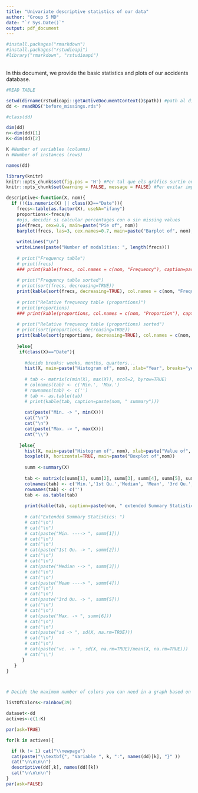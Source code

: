 ```yaml
---
title: "Univariate descriptive statistics of our data"
author: "Group 5 MD"
date: "`r Sys.Date()`"
output: pdf_document
---
```


<!-- Posem echo=FALSE perquè les comandes d'R no s'incloguin en el document final -->

```r
#install.packages("rmarkdown")
#install.packages("rstudioapi")
#library("rmarkdown", "rstudioapi")
```
\
In this document, we provide the basic statistics and plots of our accidents database.

<!-- WARNING: data must have been properly declared before (factors, dates...) -->

```r
#READ TABLE

setwd(dirname(rstudioapi::getActiveDocumentContext()$path)) #path al dicteroy del script
dd <- readRDS("before_missings.rds")

```
```r
#class(dd)
```

\section{Dimensions of our dataset:}

```r
dim(dd)
n<-dim(dd)[1]
K<-dim(dd)[2]

K #Number of variables (columns)
n #Number of instances (rows)
```

\section{Check of the variables' names:}

```r
names(dd)
```

\newpage
\section{Basic descriptive analysis of our variables:}

```r
library(knitr)
knitr::opts_chunk$set(fig.pos = 'H') #Per tal que els gràfics surtin on toca
knitr::opts_chunk$set(warning = FALSE, message = FALSE) #Per evitar imprimir els warnings

descriptive<-function(X, nom){
  if (!(is.numeric(X) || class(X)=="Date")){
    frecs<-table(as.factor(X), useNA="ifany")
    proportions<-frecs/n
    #ojo, decidir si calcular porcentages con o sin missing values
    pie(frecs, cex=0.6, main=paste("Pie of", nom))
    barplot(frecs, las=3, cex.names=0.7, main=paste("Barplot of", nom), col=listOfColors)
    
    writeLines("\n")
    writeLines(paste("Number of modalities: ", length(frecs)))
    
    # print("Frequency table")
    # print(frecs)
    ### print(kable(frecs, col.names = c(nom, "Frequency"), caption=paste(nom, " frequency table")))
    
    # print("Frequency table sorted")
    # print(sort(frecs, decreasing=TRUE))
    print(kable(sort(frecs, decreasing=TRUE), col.names = c(nom, "Frequency"), caption=paste(nom, " frequency table (sorted)")))
    
    # print("Relative frequency table (proportions)")
    # print(proportions)
    ### print(kable(proportions, col.names = c(nom, "Proportion"), caption=paste(nom, " relative frequency table (proportions)")))
    
    # print("Relative frequency table (proportions) sorted")
    # print(sort(proportions, decreasing=TRUE))
    print(kable(sort(proportions, decreasing=TRUE), col.names = c(nom, "Proportion"), caption=paste(nom, " relative frequency table of proportions (sorted)")))
    
    }else{
     if(class(X)=="Date"){
       
       #decide breaks: weeks, months, quarters...
       hist(X, main=paste("Histogram of", nom), xlab="Year", breaks="years")
       
       # tab <- matrix(c(min(X), max(X)), ncol=2, byrow=TRUE)
       # colnames(tab) <- c('Min.', 'Max.')
       # rownames(tab) <- c('')
       # tab <- as.table(tab)
       # print(kable(tab, caption=paste(nom, " summary")))
       
       cat(paste("Min. -> ", min(X)))
       cat("\n")
       cat("\n")
       cat(paste("Max. -> ", max(X)))
       cat("\\")
       
     }else{
       hist(X, main=paste("Histogram of", nom), xlab=paste("Value of", nom))
       boxplot(X, horizontal=TRUE, main=paste("Boxplot of",nom))
       
       summ <-summary(X)
       
       tab <- matrix(c(summ[1], summ[2], summ[3], summ[4], summ[5], summ[6], sd(X, na.rm=TRUE), sd(X, na.rm=TRUE)/mean(X, na.rm=TRUE)), ncol=8, byrow=TRUE)
       colnames(tab) <- c('Min.','1st Qu.','Median', 'Mean', '3rd Qu.', 'Max.', 'sd', 'vc.')
       rownames(tab) <- c('')
       tab <- as.table(tab)
       
       print(kable(tab, caption=paste(nom, " extended Summary Statistics")))
       
       # cat("Extended Summary Statistics: ")
       # cat("\n")
       # cat("\n")
       # cat(paste("Min. ----> ", summ[1]))
       # cat("\n")
       # cat("\n")
       # cat(paste("1st Qu. -> ", summ[2]))
       # cat("\n")
       # cat("\n")
       # cat(paste("Median --> ", summ[3]))
       # cat("\n")
       # cat("\n")
       # cat(paste("Mean ----> ", summ[4]))
       # cat("\n")
       # cat("\n")
       # cat(paste("3rd Qu. -> ", summ[5]))
       # cat("\n")
       # cat("\n")
       # cat(paste("Max. -> ", summ[6]))
       # cat("\n")
       # cat("\n")
       # cat(paste("sd -> ", sd(X, na.rm=TRUE)))
       # cat("\n")
       # cat("\n")
       # cat(paste("vc. -> ", sd(X, na.rm=TRUE)/mean(X, na.rm=TRUE)))
       # cat("\\")
      }
   }
}



# Decide the maximum number of colors you can need in a graph based on your metadata file

listOfColors<-rainbow(39)

dataset<-dd
actives<-c(1:K)

par(ask=TRUE)

for(k in actives){

  if (k != 1) cat("\\newpage")
  cat(paste("\\textbf{", "Variable ", k, ":", names(dd)[k], "}" ))
  cat("\n\n\n\n")
  descriptive(dd[,k], names(dd)[k])
  cat("\n\n\n\n")
}
par(ask=FALSE)

```
